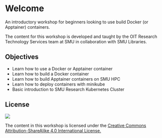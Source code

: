 # Welcome {.unnumbered}

An introductory workshop for beginners looking to use build Docker (or Apptainer) containers.

The content for this workshop is developed and taught by the OIT Research Technology Services team at SMU in collaboration with SMU Libraries.

## Objectives

-   Learn how to use a Docker or Apptainer container
-   Learn how to build a Docker container
-   Learn how to build Apptainer containers on SMU HPC
-   Learn how to deploy containers with minikube
-   Basic introduction to SMU Research Kubernetes Cluster

## License

[![](https://i.creativecommons.org/l/by-sa/4.0/88x31.png)](http://creativecommons.org/licenses/by-sa/4.0/)

The content in this workshop is licensed under the [Creative Commons Attribution-ShareAlike 4.0 International License.](http://creativecommons.org/licenses/by-sa/4.0/)
